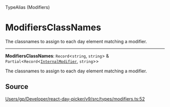 <SectionTitle>TypeAlias (Modifiers)</SectionTitle>

# ModifiersClassNames

<Description>
The classnames to assign to each day element matching a modifier.
</Description>

---

<a id="undefined" name="undefined"></a>

<SignatureMemberIdentifier>**ModifiersClassNames**: `Record`\<`string`, `string`\> & `Partial`\<`Record`\<[`InternalModifier`](/api/type-aliases/InternalModifier.md), `string`\>\></SignatureMemberIdentifier>

The classnames to assign to each day element matching a modifier.

## Source

[Users/gp/Developer/react-day-picker/v9/src/types/modifiers.ts:52](https://github.com/gpbl/react-day-picker/blob/a7b1c7f4e/src/types/modifiers.ts#L52)
